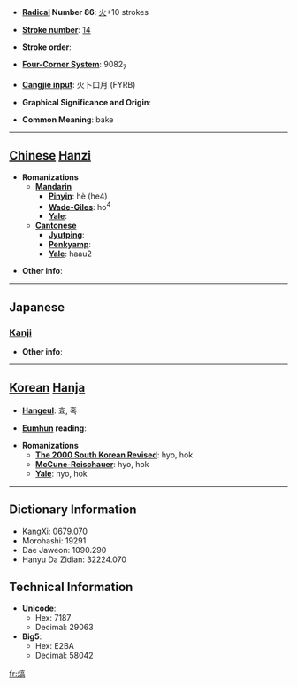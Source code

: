 * '''[[Wiktionary:Chinese radical index| Radical]] Number 86''': [[Wiktionary:Chinese radical index 火|火]]+10 strokes

* '''[[Wiktionary:Chinese total strokes index|Stroke number]]''': [[Wiktionary:Chinese total strokes index 14|14]]

* '''Stroke order''': 

* '''[[Wiktionary:Chinese four corner index|Four-Corner System]]''': 9082<sub>7</sub>

* '''[[Wiktionary:Chinese Cangjie index|Cangjie input]]''': 火卜口月 (FYRB)

* '''Graphical Significance and Origin''': 

* '''Common Meaning''': bake

----

== [[Chinese]] [[Hanzi]] ==

* '''Romanizations'''
** '''[[Mandarin]]'''
*** '''[[Pinyin]]''': hè (he4)
*** '''[[Wade-Giles]]''': ho<sup>4</sup>
*** '''[[Yale]]''': 
** '''[[Cantonese]]'''
*** '''[[Jyutping]]''':
*** '''[[Penkyamp]]''': 
*** '''[[Yale]]''': haau2

* '''Other info''': 

----

==Japanese==
===[[Kanji]]===
{{kanji|on readings=[[こく]] (koku), [[かく]] (kaku), [[こう]] (kō)
|kun readings=[[あつい]] (atsui)
}}

* '''Other info''':  

----

== [[Korean]] [[Hanja]] ==

* '''[[Hangeul]]''': 효, 혹

* '''[[Eumhun]] reading''': 

* '''Romanizations'''
** '''[[The 2000 South Korean Revised Romanization|The 2000 South Korean Revised]]''': hyo, hok
** '''[[McCune-Reischauer]]''': hyo, hok
** '''[[Yale]]''': hyo, hok

----

== Dictionary Information ==

* KangXi: 0679.070
* Morohashi: 19291
* Dae Jaweon: 1090.290
* Hanyu Da Zidian: 32224.070

== Technical Information ==

* '''Unicode''':
** Hex: 7187
** Decimal: 29063
* '''Big5''':
** Hex: E2BA
** Decimal: 58042

[[fr:熇]]